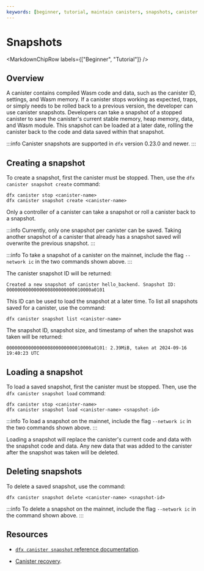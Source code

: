 ```yaml
---
keywords: [beginner, tutorial, maintain canisters, snapshots, canister snapshots]
---
```



# Snapshots

<MarkdownChipRow labels={["Beginner", "Tutorial"]} />

## Overview

A <GlossaryTooltip>canister</GlossaryTooltip> contains compiled Wasm code and data, such as the canister ID, settings, and Wasm memory. If a canister stops working as expected, traps, or simply needs to be rolled back to a previous version, the developer can use canister snapshots. Developers can take a snapshot of a stopped canister to save the canister's current stable memory, heap memory, data, and Wasm module. This snapshot can be loaded at a later date, rolling the canister back to the code and data saved within that snapshot.

:::info
Canister snapshots are supported in `dfx` version 0.23.0 and newer.
:::

## Creating a snapshot

To create a snapshot, first the canister must be stopped. Then, use the `dfx canister snapshot create` command:

```
dfx canister stop <canister-name>
dfx canister snapshot create <canister-name>
```

Only a controller of a canister can take a snapshot or roll a canister back to a snapshot.

:::info
Currently, only one snapshot per canister can be saved. Taking another snapshot of a canister that already has a snapshot saved will overwrite the previous snapshot.
:::

:::info
To take a snapshot of a canister on the mainnet, include the flag `--network ic` in the two commands shown above.
:::

The canister snapshot ID will be returned:

```
Created a new snapshot of canister hello_backend. Snapshot ID: 0000000000000000800000000010000a0101
```

This ID can be used to load the snapshot at a later time. To list all snapshots saved for a canister, use the command:

```
dfx canister snapshot list <canister-name>
```

The snapshot ID, snapshot size, and timestamp of when the snapshot was taken will be returned:

```
0000000000000000800000000010000a0101: 2.39MiB, taken at 2024-09-16 19:40:23 UTC
```

## Loading a snapshot

To load a saved snapshot, first the canister must be stopped. Then, use the `dfx canister snapshot load` command:

```
dfx canister stop <canister-name>
dfx canister snapshot load <canister-name> <snapshot-id>
```

:::info
To load a snapshot on the mainnet, include the flag `--network ic` in the two commands shown above.
:::

Loading a snapshot will replace the canister's current code and data with the snapshot code and data. Any new data that was added to the canister after the snapshot was taken will be deleted.

## Deleting snapshots

To delete a saved snapshot, use the command:

```
dfx canister snapshot delete <canister-name> <snapshot-id>
```

:::info
To delete a snapshot on the mainnet, include the flag `--network ic` in the command shown above.
:::

## Resources

- [`dfx canister snapshot` reference documentation](/docs/current/developer-docs/developer-tools/cli-tools/cli-reference/dfx-canister#dfx-canister-snapshot-create).

- [Canister recovery](recovery.mdx).

